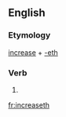==English==

===Etymology===
[[increase]] + [[-eth]]

===Verb===
{{infl|en|verb form}}

# {{archaic third-person singular of|increase}}

[[fr:increaseth]]